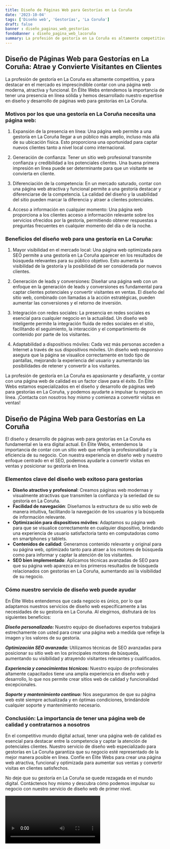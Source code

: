 ```yaml
---
title: Diseño de Páginas Web para Gestorías en La Coruña
date: '2023-10-04'
tags: ['Diseño web', 'Gestorías', 'La Coruña']
draft: false
banner : diseño_paginas_web_gestorías
fondoBanner : diseño_pagina_web_lacoruña
summary: La profesión de gestoría en La Coruña es altamente competitiva, y para destacar en el mercado es imprescindible contar con una página web moderna, atractiva y funcional. En Élite Webs entendemos la importancia de tener una presencia en línea sólida y hemos desarrollado nuestro expertise en diseño y desarrollo de páginas web para gestorías en La Coruña.
---
```


## Diseño de Páginas Web para Gestorías en La Coruña: Atrae y Convierte Visitantes en Clientes

La profesión de gestoría en La Coruña es altamente competitiva, y para destacar en el mercado es imprescindible contar con una página web moderna, atractiva y funcional. En Élite Webs entendemos la importancia de tener una presencia en línea sólida y hemos desarrollado nuestro expertise en diseño y desarrollo de páginas web para gestorías en La Coruña.

### Motivos por los que una gestoría en La Coruña necesita una página web:

1. Expansión de la presencia en línea: Una página web permite a una gestoría en La Coruña llegar a un público más amplio, incluso más allá de su ubicación física. Esto proporciona una oportunidad para captar nuevos clientes tanto a nivel local como internacional.

2. Generación de confianza: Tener un sitio web profesional transmite confianza y credibilidad a los potenciales clientes. Una buena primera impresión en línea puede ser determinante para que un visitante se convierta en cliente.

3. Diferenciación de la competencia: En un mercado saturado, contar con una página web atractiva y funcional permite a una gestoría destacar y diferenciarse de la competencia. La calidad del diseño y la usabilidad del sitio pueden marcar la diferencia y atraer a clientes potenciales.

4. Acceso a información en cualquier momento: Una página web proporciona a los clientes acceso a información relevante sobre los servicios ofrecidos por la gestoría, permitiendo obtener respuestas a preguntas frecuentes en cualquier momento del día o de la noche.

### Beneficios del diseño web para una gestoría en La Coruña:

1. Mayor visibilidad en el mercado local: Una página web optimizada para SEO permite a una gestoría en La Coruña aparecer en los resultados de búsqueda relevantes para su público objetivo. Esto aumenta la visibilidad de la gestoría y la posibilidad de ser considerada por nuevos clientes.

2. Generación de leads y conversiones: Diseñar una página web con un enfoque en la generación de leads y conversiones es fundamental para captar clientes potenciales y convertir visitantes en ventas. El diseño del sitio web, combinado con llamadas a la acción estratégicas, pueden aumentar las conversiones y el retorno de inversión.

3. Integración con redes sociales: La presencia en redes sociales es esencial para cualquier negocio en la actualidad. Un diseño web inteligente permite la integración fluida de redes sociales en el sitio, facilitando el seguimiento, la interacción y el compartimiento de contenido por parte de los visitantes.

4. Adaptabilidad a dispositivos móviles: Cada vez más personas acceden a Internet a través de sus dispositivos móviles. Un diseño web responsivo asegura que la página se visualice correctamente en todo tipo de pantallas, mejorando la experiencia del usuario y aumentando las posibilidades de retener y convertir a los visitantes.

La profesión de gestoría en La Coruña es apasionante y desafiante, y contar con una página web de calidad es un factor clave para el éxito. En Élite Webs estamos especializados en el diseño y desarrollo de páginas web para gestorías en La Coruña, y podemos ayudarte a impulsar tu negocio en línea. ¡Contacta con nosotros hoy mismo y comienza a convertir visitas en ventas!

<GifSeo />

<Cta />

## **Diseño de Página Web para Gestorías en La Coruña**

El diseño y desarrollo de páginas web para gestorías en La Coruña es fundamental en la era digital actual. En Élite Webs, entendemos la importancia de contar con un sitio web que refleje la profesionalidad y la eficiencia de su negocio. Con nuestra experiencia en diseño web y nuestro enfoque centrado en el SEO, podemos ayudarle a convertir visitas en ventas y posicionar su gestoría en línea.

### **Elementos clave del diseño web exitoso para gestorías**

- **Diseño atractivo y profesional**: Creamos páginas web modernas y visualmente atractivas que transmiten la confianza y la seriedad de su gestoría en La Coruña.
- **Facilidad de navegación**: Diseñamos la estructura de su sitio web de manera intuitiva, facilitando la navegación de los usuarios y la búsqueda de información relevante.
- **Optimización para dispositivos móviles**: Adaptamos su página web para que se visualice correctamente en cualquier dispositivo, brindando una experiencia de usuario satisfactoria tanto en computadoras como en smartphones y tablets.
- **Contenidos de calidad**: Generamos contenido relevante y original para su página web, optimizado tanto para atraer a los motores de búsqueda como para informar y captar la atención de los visitantes.
- **SEO bien implementado**: Aplicamos técnicas avanzadas de SEO para que su página web aparezca en los primeros resultados de búsqueda relacionados con gestorías en La Coruña, aumentando así la visibilidad de su negocio.

### **Cómo nuestro servicio de diseño web puede ayudar**

En Élite Webs entendemos que cada negocio es único, por lo que adaptamos nuestros servicios de diseño web específicamente a las necesidades de su gestoría en La Coruña. Al elegirnos, disfrutará de los siguientes beneficios:

***Diseño personalizado:*** Nuestro equipo de diseñadores expertos trabajará estrechamente con usted para crear una página web a medida que refleje la imagen y los valores de su gestoría.

***Optimización SEO avanzada:*** Utilizamos técnicas de SEO avanzadas para posicionar su sitio web en los principales motores de búsqueda, aumentando su visibilidad y atrayendo visitantes relevantes y cualificados.

***Experiencia y conocimientos técnicos:*** Nuestro equipo de profesionales altamente capacitados tiene una amplia experiencia en diseño web y desarrollo, lo que nos permite crear sitios web de calidad y funcionalidad excepcionales.

***Soporte y mantenimiento continuo:*** Nos aseguramos de que su página web esté siempre actualizada y en óptimas condiciones, brindándole cualquier soporte y mantenimiento necesario.

### **Conclusión: La importancia de tener una página web de calidad y contratarnos a nosotros**

En el competitivo mundo digital actual, tener una página web de calidad es esencial para destacar entre la competencia y captar la atención de potenciales clientes. Nuestro servicio de diseño web especializado para gestorías en La Coruña garantiza que su negocio esté representado de la mejor manera posible en línea. Confíe en Élite Webs para crear una página web atractiva, funcional y optimizada para aumentar sus ventas y convertir visitas en clientes satisfechos.

No deje que su gestoría en La Coruña se quede rezagada en el mundo digital. Contáctenos hoy mismo y descubra cómo podemos impulsar su negocio con nuestro servicio de diseño web de primer nivel.

<Video />

<CtaBot job='Gestorías' city='La Coruña'/>

<Gmaps query='La Coruña+españa+maps' />